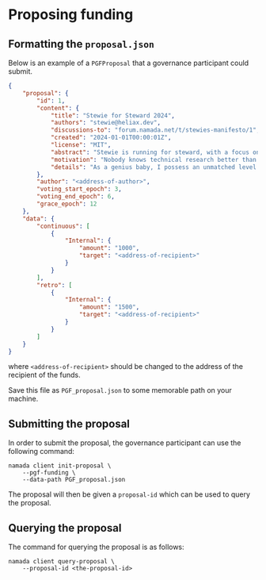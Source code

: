 
# Proposing funding

## Formatting the `proposal.json`

Below is an example of a `PGFProposal` that a governance participant could submit.
```json
{
    "proposal": {
        "id": 1,
        "content": {
            "title": "Stewie for Steward 2024",
            "authors": "stewie@heliax.dev",
            "discussions-to": "forum.namada.net/t/stewies-manifesto/1",
            "created": "2024-01-01T00:00:01Z",
            "license": "MIT",
            "abstract": "Stewie is running for steward, with a focus on technical research. The technical research I will be focused on will definitely not be for weapons of mass destruction. There is some possibility however that I may be focusing somewhat on open source software for weapons of mass destruction.",
            "motivation": "Nobody knows technical research better than me. Trust me. I know it. I have the best technical research. I will be the best steward. Last night, Namada called me and said, Stewie, thank you. I will make public goods funding great again",
            "details": "As a genius baby, I possess an unmatched level of intelligence and a visionary mindset. I will utilize these qualities to solve the most complex problems, and direct public goods funding towards weapons of mass destruction ... i mean open source software for weapons of mass destruction"
        },
        "author": "<address-of-author>",
        "voting_start_epoch": 3,
        "voting_end_epoch": 6,
        "grace_epoch": 12
    },
    "data": {
        "continuous": [
            {
                "Internal": {
                    "amount": "1000",
                    "target": "<address-of-recipient>"
                }
            }
        ],
        "retro": [
            {
                "Internal": {
                    "amount": "1500",
                    "target": "<address-of-recipient>"
                }
            }
        ]
    }
}
```
where `<address-of-recipient>` should be changed to the address of the recipient of the funds.

Save this file as `PGF_proposal.json` to some memorable path on your machine.

## Submitting the proposal

In order to submit the proposal, the governance participant can use the following command:

```shell copy
namada client init-proposal \
    --pgf-funding \
    --data-path PGF_proposal.json
```

The proposal will then be given a `proposal-id` which can be used to query the proposal.

## Querying the proposal

The command for querying the proposal is as follows:

```shell copy
namada client query-proposal \
    --proposal-id <the-proposal-id>
```
